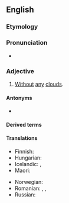 ==English==

===Etymology===
{{suffix|cloud|less|lang=en}}

===Pronunciation===
* {{audio|En-us-cloudless.ogg|Audio (US)|lang=en}}

===Adjective===
{{en-adj}}

# [[without|Without]] [[any]] [[cloud]]s.

====Antonyms====
* {{l|en|cloudy}}

====Derived terms====
{{der2|lang=en
|cloudlessness
|cloudless sulfur
|cloudless sulphur
|cloudlessly}}

====Translations====
{{trans-top|without any clouds}}
* Finnish: {{t+|fi|pilvetön}}
* Hungarian: {{t+|hu|felhőtlen}}
* Icelandic: {{t+|is|heiður}}, {{t|is|heiðskír}}
* Maori: {{t|mi|tīhore}}
{{trans-mid}}
* Norwegian: {{t+|no|skyfri}}
* Romanian: {{t+|ro|senin}}, {{t+|ro|clar}}, {{t+|ro|limpede}}
* Russian: {{t+|ru|безо́блачный}}
{{trans-bottom}}